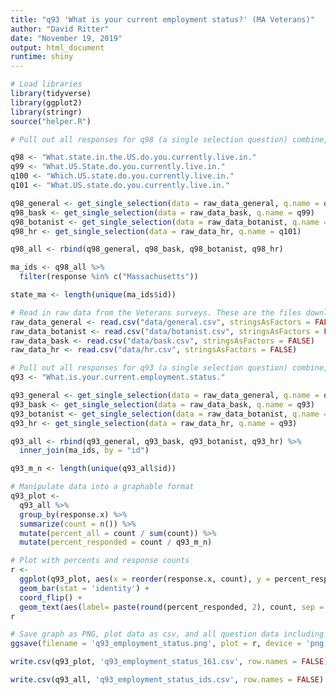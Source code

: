 ```yaml
---
title: "q93 'What is your current employment status?' (MA Veterans)"
author: "David Ritter"
date: "November 19, 2019"
output: html_document
runtime: shiny
---
```


```r
# Load libraries
library(tidyverse)
library(ggplot2)
library(stringr)
source("helper.R")
```

```r
# Pull out all responses for q98 (a single selection question) combine, then determine 'question n' (subsequent q are labeled for convenience, do not respond to survey q#)

q98 <- "What.state.in.the.US.do.you.currently.live.in."
q99 <- "What.US.State.do.you.currently.live.in."
q100 <- "Which.US.state.do.you.currently.live.in."
q101 <- "What.US.state.do.you.currently.live.in."

q98_general <- get_single_selection(data = raw_data_general, q.name = q98)
q98_bask <- get_single_selection(data = raw_data_bask, q.name = q99)
q98_botanist <- get_single_selection(data = raw_data_botanist, q.name = q100)
q98_hr <- get_single_selection(data = raw_data_hr, q.name = q101)

q98_all <- rbind(q98_general, q98_bask, q98_botanist, q98_hr)

ma_ids <- q98_all %>% 
  filter(response %in% c("Massachusetts"))

state_ma <- length(unique(ma_ids$id))
```

```r
# Read in raw data from the Veterans surveys. These are the files downloaded from survey monkey saved as a .csv
raw_data_general <- read.csv("data/general.csv", stringsAsFactors = FALSE)
raw_data_botanist <- read.csv("data/botanist.csv", stringsAsFactors = FALSE)
raw_data_bask <- read.csv("data/bask.csv", stringsAsFactors = FALSE)
raw_data_hr <- read.csv("data/hr.csv", stringsAsFactors = FALSE)
```

```r
# Pull out all responses for q93 (a single selection question) combine, then determine 'question n'
q93 <- "What.is.your.current.employment.status."

q93_general <- get_single_selection(data = raw_data_general, q.name = q93)
q93_bask <- get_single_selection(data = raw_data_bask, q.name = q93)
q93_botanist <- get_single_selection(data = raw_data_botanist, q.name = q93)
q93_hr <- get_single_selection(data = raw_data_hr, q.name = q93)

q93_all <- rbind(q93_general, q93_bask, q93_botanist, q93_hr) %>%
  inner_join(ma_ids, by = "id")

q93_m_n <- length(unique(q93_all$id))
```


```r
# Manipulate data into a graphable format
q93_plot <- 
  q93_all %>%
  group_by(response.x) %>%
  summarize(count = n()) %>%
  mutate(percent_all = count / sum(count)) %>%
  mutate(percent_responded = count / q93_m_n)
```

```r
# Plot with percents and response counts
r <- 
  ggplot(q93_plot, aes(x = reorder(response.x, count), y = percent_responded)) +
  geom_bar(stat = 'identity') +
  coord_flip() +
  geom_text(aes(label= paste(round(percent_responded, 2), count, sep = "***")))
r
```

```r
# Save graph as PNG, plot data as csv, and all question data including response IDs as csv (save question n and N at end of plot file as "_x.x")
ggsave(filename = 'q93_employment_status.png', plot = r, device = 'png')

write.csv(q93_plot, 'q93_employment_status_161.csv', row.names = FALSE)

write.csv(q93_all, 'q93_employment_status_ids.csv', row.names = FALSE)
```
